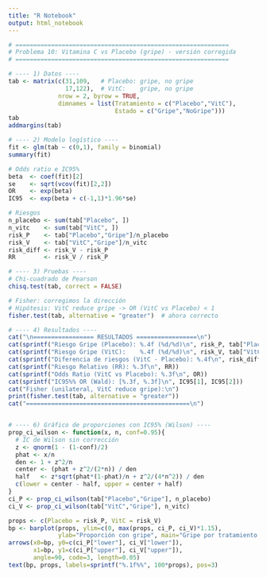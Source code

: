 ```yaml
---
title: "R Notebook"
output: html_notebook
---
```


```r
# ============================================================
# Problema 10: Vitamina C vs Placebo (gripe) - versión corregida
# ============================================================

# ---- 1) Datos ----
tab <- matrix(c(31,109,   # Placebo: gripe, no gripe
                17,122),  # VitC:    gripe, no gripe
              nrow = 2, byrow = TRUE,
              dimnames = list(Tratamiento = c("Placebo","VitC"),
                              Estado = c("Gripe","NoGripe")))
tab
addmargins(tab)

# ---- 2) Modelo logístico ----
fit <- glm(tab ~ c(0,1), family = binomial)
summary(fit)

# Odds ratio e IC95%
beta  <- coef(fit)[2]
se    <- sqrt(vcov(fit)[2,2])
OR    <- exp(beta)
IC95  <- exp(beta + c(-1,1)*1.96*se)

# Riesgos
n_placebo <- sum(tab["Placebo", ])
n_vitc    <- sum(tab["VitC", ])
risk_P    <- tab["Placebo","Gripe"]/n_placebo
risk_V    <- tab["VitC","Gripe"]/n_vitc
risk_diff <- risk_V - risk_P
RR        <- risk_V / risk_P

# ---- 3) Pruebas ----
# Chi-cuadrado de Pearson
chisq.test(tab, correct = FALSE)

# Fisher: corregimos la dirección
# Hipótesis: VitC reduce gripe -> OR (VitC vs Placebo) < 1
fisher.test(tab, alternative = "greater")  # ahora correcto

# ---- 4) Resultados ----
cat("\n================= RESULTADOS =================\n")
cat(sprintf("Riesgo Gripe (Placebo): %.4f (%d/%d)\n", risk_P, tab["Placebo","Gripe"], n_placebo))
cat(sprintf("Riesgo Gripe (VitC):    %.4f (%d/%d)\n", risk_V, tab["VitC","Gripe"], n_vitc))
cat(sprintf("Diferencia de riesgos (VitC - Placebo): %.4f\n", risk_diff))
cat(sprintf("Riesgo Relativo (RR): %.3f\n", RR))
cat(sprintf("Odds Ratio (VitC vs Placebo): %.3f\n", OR))
cat(sprintf("IC95%% OR (Wald): [%.3f, %.3f]\n", IC95[1], IC95[2]))
cat("Fisher (unilateral, VitC reduce gripe):\n")
print(fisher.test(tab, alternative = "greater"))
cat("==============================================\n")


# ---- 6) Gráfico de proporciones con IC95% (Wilson) ----
prop_ci_wilson <- function(x, n, conf=0.95){
  # IC de Wilson sin corrección
  z <- qnorm(1 - (1-conf)/2)
  phat <- x/n
  den <- 1 + z^2/n
  center <- (phat + z^2/(2*n)) / den
  half   <- z*sqrt(phat*(1-phat)/n + z^2/(4*n^2)) / den
  c(lower = center - half, upper = center + half)
}
ci_P <- prop_ci_wilson(tab["Placebo","Gripe"], n_placebo)
ci_V <- prop_ci_wilson(tab["VitC","Gripe"], n_vitc)

props <- c(Placebo = risk_P, VitC = risk_V)
bp <- barplot(props, ylim=c(0, max(props, ci_P, ci_V)*1.15),
              ylab="Proporción con gripe", main="Gripe por tratamiento (con IC95% Wilson)")
arrows(x0=bp, y0=c(ci_P["lower"], ci_V["lower"]),
       x1=bp, y1=c(ci_P["upper"], ci_V["upper"]),
       angle=90, code=3, length=0.05)
text(bp, props, labels=sprintf("%.1f%%", 100*props), pos=3)
```
